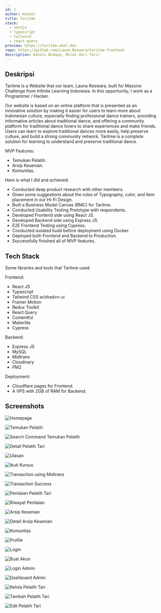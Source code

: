 ```yaml
---
id: 1
author: Haikel
title: Taritme
stack:
  - nextjs
  - typescript
  - tailwind
  - react-query
preview: https://taritme.ekel.dev
repo: https://github.com/Launa-Reswara/taritme-frontend
description: Kenali Budaya, Mulai dari Tari!
---
```


## Deskripsi

Taritme is a Website that our team, Launa Reswara, built for Massive Challenge from Infinite Learning Indonesia. In this opportunity, I work as a Programmer / Hacker.

Our website is based on an online platform that is presented as an innovative solution by making it easier for users to learn more about Indonesian culture, especially finding professional dance trainers, providing informative articles about traditional dance, and offering a community platform for traditional dance lovers to share experiences and make friends. Users can learn to explore traditional dances more easily, help preserve culture, and build a strong community network. Taritme is a complete solution for learning to understand and preserve traditional dance.

MVP Features:

- Temukan Pelatih.
- Arsip Kesenian.
- Komunitas.

Here is what I did and achieved:

- Conducted deep product research with other members.
- Given some suggestions about the rules of Typography, color, and item placement in our Hi-Fi Design.
- Built a Business Model Canvas (BMC) for Taritme.
- Conducted Usability Testing Prototype with respondents.
- Developed Frontend side using React JS.
- Developed Backend side using Express JS.
- E2E Frontend Testing using Cypress.
- Conducted isolated build before deployment using Docker.
- Deployed both Frontend and Backend to Production.
- Successfully finished all of MVP features.

## Tech Stack

Some libraries and tools that Taritme used:

Frontend:

- React JS
- Typescript
- Tailwind CSS w/shadcn-ui
- Framer Motion
- Redux Toolkit
- React Query
- Contentful
- Mailerlite
- Cypress

Backend:

- Express JS
- MySQL
- Midtrans
- Cloudinary
- PM2

Deployment:

- Cloudflare pages for Frontend.
- A VPS with 2GB of RAM for Backend.

## Screenshots

<img
  src="https://ik.imagekit.io/haikelz/works/taritme/Screenshot%20from%202024-06-23%2006-36-43.png?updatedAt=1722380266099"
  alt="Homepage"
/>

<img
  src="https://ik.imagekit.io/haikelz/works/taritme/Screenshot%20from%202024-06-21%2023-21-30.png?updatedAt=1722380271919"
  alt="Temukan Pelatih"
/>

<img
  src="https://ik.imagekit.io/haikelz/works/taritme/Screenshot%20from%202024-06-21%2023-21-38.png?updatedAt=1722380271375"
  alt="Search Command Temukan Pelatih"
/>

<img
  src="https://ik.imagekit.io/haikelz/works/taritme/Screenshot%20from%202024-06-21%2023-25-09.png?updatedAt=1722380268703"
  alt="Detail Pelatih Tari"
/>

<img
  src="https://ik.imagekit.io/haikelz/works/taritme/Screenshot%20from%202024-06-21%2023-25-13.png?updatedAt=1722380267816"
  alt="Ulasan"
/>

<img
  src="https://ik.imagekit.io/haikelz/works/taritme/Screenshot%20from%202024-06-21%2023-26-35.png?updatedAt=1722380267824"
  alt="Ikuti Kursus"
/>

<img
  src="https://ik.imagekit.io/haikelz/works/taritme/Screenshot%20from%202024-06-21%2023-26-41.png?updatedAt=1722380266601"
  alt="Transaction using Midtrans"
/>

<img
  src="https://ik.imagekit.io/haikelz/works/taritme/Screenshot%20from%202024-06-21%2023-27-18.png?updatedAt=1722380263650"
  alt="Transaction Success"
/>

<img
  src="https://ik.imagekit.io/haikelz/works/taritme/Screenshot%20from%202024-06-22%2021-21-20.png?updatedAt=1722380263577"
  alt="Penilaian Pelatih Tari"
/>

<img
  src="https://ik.imagekit.io/haikelz/works/taritme/Screenshot%20from%202024-06-21%2023-25-02.png?updatedAt=1722380268070"
  alt="Riwayat Penilaian"
/>

<img
  src="https://ik.imagekit.io/haikelz/works/taritme/Screenshot%20from%202024-06-21%2023-21-46.png?updatedAt=1722380270927"
  alt="Arsip Kesenian"
/>

<img
  src="https://ik.imagekit.io/haikelz/works/taritme/Screenshot%20from%202024-06-21%2023-25-36.png?updatedAt=1722380267848"
  alt="Detail Arsip Kesenian"
/>

<img
  src="https://ik.imagekit.io/haikelz/works/taritme/Screenshot%20from%202024-06-21%2023-22-03.png?updatedAt=1722380270164"
  alt="Komunitas"
/>

<img
  src="https://ik.imagekit.io/haikelz/works/taritme/Screenshot%20from%202024-06-21%2023-22-13.png?updatedAt=1722380268956"
  alt="Profile"
/>

<img
  src="https://ik.imagekit.io/haikelz/works/taritme/Screenshot%20from%202024-06-22%2021-38-47.png?updatedAt=1722380266483"
  alt="Login"
/>

<img
  src="https://ik.imagekit.io/haikelz/works/taritme/Screenshot%20from%202024-06-22%2021-38-54.png?updatedAt=1722380266447"
  alt="Buat Akun"
/>

<img
  src="https://ik.imagekit.io/haikelz/works/taritme/Screenshot%20from%202024-06-22%2021-39-09.png?updatedAt=1722380266219"
  alt="Login Admin"
/>

<img
  src="https://ik.imagekit.io/haikelz/works/taritme/Screenshot%20from%202024-06-22%2021-39-34.png?updatedAt=1722380263815"
  alt="Dashboard Admin"
/>

<img
  src="https://ik.imagekit.io/haikelz/works/taritme/Screenshot%20from%202024-06-22%2021-39-43.png?updatedAt=1722380263597"
  alt="Kelola Pelatih Tari"
/>

<img
  src="https://ik.imagekit.io/haikelz/works/taritme/Screenshot%20from%202024-06-22%2021-39-59.png?updatedAt=1722380265012"
  alt="Tambah Pelatih Tari"
/>

<img
  src="https://ik.imagekit.io/haikelz/works/taritme/Screenshot%20from%202024-06-22%2021-39-49.png?updatedAt=1722380265040"
  alt="Edit Pelatih Tari"
/>
